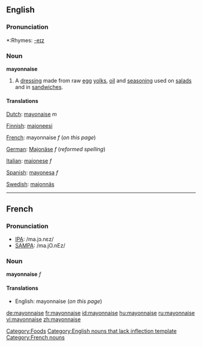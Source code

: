 {{see|Mayonnaise}}
==English==

===Pronunciation===
*:Rhymes: [[Rhymes:English:-eɪz|-eɪz]]

===Noun===
{{WP}}
'''mayonnaise'''

#A [[dressing]] made from raw [[egg]] [[yolks]], [[oil]] and [[seasoning]] used on [[salad]]s and in [[sandwich]]es.

====Translations====
{{top}}
[[Dutch]]: [[mayonaise]] ''m''

[[Finnish]]: [[majoneesi]]

[[French]]: mayonnaise ''f'' (''on this page'')

[[German]]: [[Majonäse]] ''f'' (''reformed spelling'')

{{mid}}

[[Italian]]: [[maionese]] ''f''

[[Spanish]]: [[mayonesa]] ''f''

[[Swedish]]: [[majonnäs]]

{{bottom}}

----

==French==

===Pronunciation===
*[[w:IPA|IPA]]: /ma.jɔ.nɛz/
*[[w:SAMPA|SAMPA]]: /ma.jO.nEz/

===Noun===
'''mayonnaise''' ''f''

====Translations====
*English: mayonnaise (''on this page'')

[[Category:Foods]]
[[Category:English nouns that lack inflection template]]
[[Category:French nouns]]

[[de:mayonnaise]]
[[fr:mayonnaise]]
[[id:mayonnaise]]
[[hu:mayonnaise]]
[[ru:mayonnaise]]
[[vi:mayonnaise]]
[[zh:mayonnaise]]